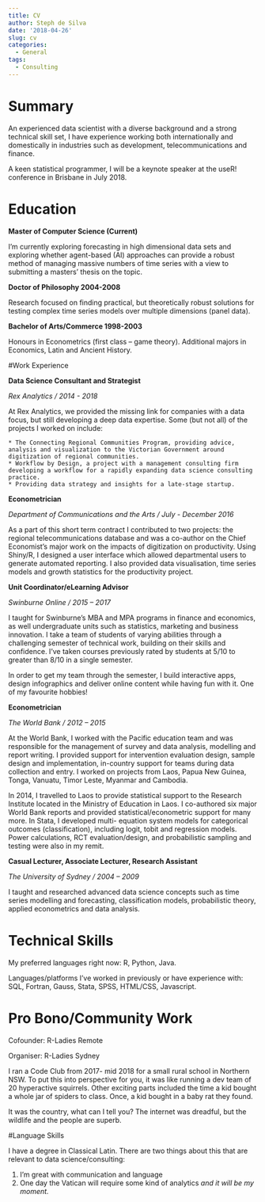 ```yaml
---
title: CV
author: Steph de Silva
date: '2018-04-26'
slug: cv
categories:
  - General
tags:
  - Consulting
---
```


# Summary

An experienced data scientist with a diverse background and a strong technical skill set, I have experience working both internationally and domestically in industries such as development, telecommunications and finance.

A keen statistical programmer, I will be a keynote speaker at the useR! conference in Brisbane in July 2018. 

# Education

__Master of Computer Science (Current)__

I’m currently exploring forecasting in high dimensional data sets and exploring whether agent-based (AI) approaches can provide a robust method of managing massive numbers of time series with a view to submitting a masters’ thesis on the topic.

__Doctor of Philosophy 2004-2008__

Research focused on finding practical, but theoretically robust solutions for testing complex time series models over multiple dimensions (panel data).

__Bachelor of Arts/Commerce 1998-2003__

Honours in Econometrics (first class – game theory). Additional majors in Economics, Latin and Ancient History.

#Work Experience

__Data Science Consultant and Strategist__

_Rex Analytics  /  2014 - 2018_

At Rex Analytics, we provided the missing link for companies with a data focus, but still developing a deep data expertise. Some (but not all) of the projects I worked on include:

    * The Connecting Regional Communities Program, providing advice, analysis and visualization to the Victorian Government around digitization of regional communities.
    * Workflow by Design, a project with a management consulting firm developing a workflow for a rapidly expanding data science consulting practice.
    * Providing data strategy and insights for a late-stage startup.

__Econometrician__

_Department of Communications and the Arts /  July - December 2016_

As a part of this short term contract I contributed to two projects: the regional telecommunications database and was a co-author on the Chief Economist’s major work on the impacts of digitization on productivity. Using Shiny/R, I designed a user interface which allowed departmental users to generate automated reporting. I also provided data visualisation, time series models and growth statistics for the productivity project. 

__Unit Coordinator/eLearning Advisor__

_Swinburne Online  /  2015 – 2017_

I taught for Swinburne’s MBA and MPA programs in finance and economics, as well undergraduate units such as statistics, marketing and business innovation. I take a team of students of varying abilities through a challenging semester of technical work, building on their skills and confidence. 
I’ve taken courses previously rated by students at 5/10 to greater than 8/10 in a single semester.

In order to get my team through the semester, I build interactive apps, design infographics and deliver online content while having fun with it. One of my favourite hobbies!

__Econometrician__

_The World Bank  /  2012 – 2015_

At the World Bank, I worked with the Pacific education team and was responsible for the management of survey and data analysis, modelling and report writing. I provided support for intervention evaluation design, sample design and implementation, in-country support for teams during data collection and entry. I worked on projects from Laos, Papua New Guinea, Tonga, Vanuatu, Timor Leste, Myanmar and Cambodia. 

In 2014, I travelled to Laos to provide statistical support to the Research Institute located in the Ministry of Education in Laos. I co-authored six major World Bank reports and provided statistical/econometric support for many more. In Stata, I developed multi- equation system models for categorical outcomes (classification), including logit, tobit and regression models. Power calculations, RCT evaluation/design, and probabilistic sampling and testing were also in my remit. 

__Casual Lecturer, Associate Lecturer, Research Assistant__

_The University of Sydney  /  2004 – 2009_

I taught and researched advanced data science concepts such as time series modelling and forecasting, classification models, probabilistic theory, applied econometrics and data analysis. 


# Technical Skills

My preferred languages right now: R, Python, Java.

Languages/platforms I’ve worked in previously or have experience with: SQL, Fortran, Gauss, Stata, SPSS, HTML/CSS, Javascript.

# Pro Bono/Community Work 

Cofounder: R-Ladies Remote

Organiser: R-Ladies Sydney

I ran a Code Club from 2017- mid 2018 for a small rural school in Northern NSW. To put this into perspective for you, it was like running a dev team of 20 hyperactive squirrels. Other exciting parts included the time a kid bought a whole jar of spiders to class. Once, a kid bought in a baby rat they found. 

It was the country, what can I tell you? The internet was dreadful, but the wildlife and the people are superb.

#Language Skills

I have a degree in Classical Latin. There are two things about this that are relevant to data science/consulting:

(1) I'm great with communication and language
(2) One day the Vatican will require some kind of analytics _and it will be my moment._



